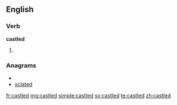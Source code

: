 ==English==

===Verb===
'''castled'''

# {{past of|[[castle]]}}

===Anagrams===
* {{alphagram|acdelst}}
* [[sclated#English|sclated]]

[[fr:castled]]
[[mg:castled]]
[[simple:castled]]
[[sv:castled]]
[[te:castled]]
[[zh:castled]]